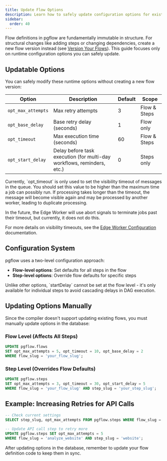 ```yaml
---
title: Update Flow Options
description: Learn how to safely update configuration options for existing flows
sidebar:
  order: 40
---
```



Flow definitions in pgflow are fundamentally immutable in structure. For structural changes like adding steps or changing dependencies, create a new flow version instead (see [Version Your Flows](/how-to/version-flows/)). This guide focuses only on runtime configuration options you can safely update.

## Updatable Options

You can safely modify these runtime options without creating a new flow version:

| Option | Description | Default | Scope |
| ------ | ----------- | ------- | ----- |
| `opt_max_attempts` | Max retry attempts | 3 | Flow & Steps |
| `opt_base_delay` | Base retry delay (seconds) | 1 | Flow only |
| `opt_timeout` | Max execution time (seconds) | 60 | Flow & Steps |
| `opt_start_delay` | Delay before task execution (for multi-day workflows, reminders, etc.) | 0 | Steps only |

<Aside title="About opt_timeout" type="caution">
Currently, `opt_timeout` is only used to set the visibility timeout of messages in the queue. You should set this value to be higher than the maximum time a job can possibly run. If processing takes longer than the timeout, the message will become visible again and may be processed by another worker, leading to duplicate processing.

In the future, the Edge Worker will use abort signals to terminate jobs past their timeout, but currently, it does not do this.

For more details on visibility timeouts, see the [Edge Worker Configuration](/edge-worker/getting-started/configuration/#visibilitytimeout) documentation.
</Aside>

## Configuration System

pgflow uses a two-level configuration approach:
- **Flow-level options**: Set defaults for all steps in the flow
- **Step-level options**: Override flow defaults for specific steps

<Aside type="note" title="startDelay is step-level only">
Unlike other options, `startDelay` cannot be set at the flow level - it's only available for individual steps to avoid cascading delays in DAG execution.
</Aside>

## Updating Options Manually

Since the compiler doesn't support updating existing flows, you must manually update options in the database:

### Flow Level (Affects All Steps)
```sql
UPDATE pgflow.flows
SET opt_max_attempts = 5, opt_timeout = 10, opt_base_delay = 2
WHERE flow_slug = 'your_flow_slug';
```

### Step Level (Overrides Flow Defaults)
```sql
UPDATE pgflow.steps
SET opt_max_attempts = 3, opt_timeout = 30, opt_start_delay = 5
WHERE flow_slug = 'your_flow_slug' AND step_slug = 'your_step_slug';
```

## Example: Increasing Retries for API Calls
```sql
-- Check current settings
SELECT step_slug, opt_max_attempts FROM pgflow.steps WHERE flow_slug = 'analyze_website';

-- Update API call step to retry more
UPDATE pgflow.steps SET opt_max_attempts = 5
WHERE flow_slug = 'analyze_website' AND step_slug = 'website';
```

<Aside type="caution">
After updating options in the database, remember to update your flow definition code to keep them in sync.
</Aside>
